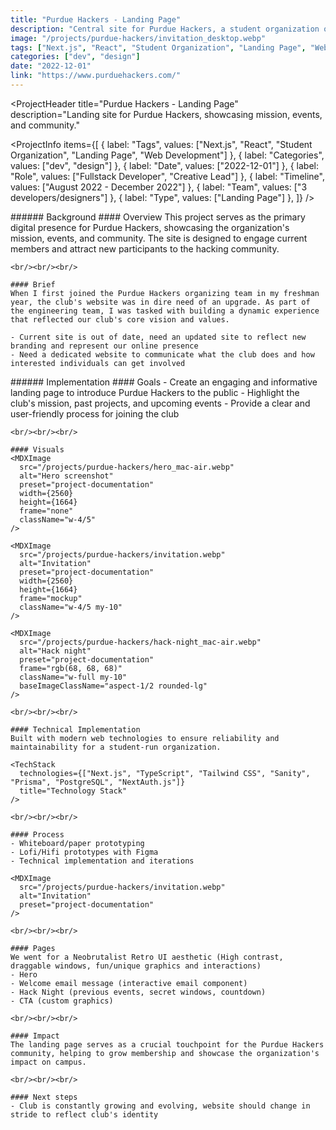 ```yaml
---
title: "Purdue Hackers - Landing Page"
description: "Central site for Purdue Hackers, a student organization of more than 1000 members who build & ship kick-ass creative projects."
image: "/projects/purdue-hackers/invitation_desktop.webp"
tags: ["Next.js", "React", "Student Organization", "Landing Page", "Web Development"]
categories: ["dev", "design"]
date: "2022-12-01"
link: "https://www.purduehackers.com/"
---
```


<MDXImage
  src="/projects/purdue-hackers/hero_mac-air.webp" 
  alt="Hero screenshot" 
  preset="header"
  width={2560}
  height={1664}
  frame="mockup"
/>

<ProjectHeader
  title="Purdue Hackers - Landing Page"
  description="Landing site for Purdue Hackers, showcasing mission, events, and community."
>
  <ProjectInfo
    items={[
      { label: "Tags", values: ["Next.js", "React", "Student Organization", "Landing Page", "Web Development"] },
      { label: "Categories", values: ["dev", "design"] },
      { label: "Date", values: ["2022-12-01"] },
      { label: "Role", values: ["Fullstack Developer", "Creative Lead"] },
      { label: "Timeline", values: ["August 2022 - December 2022"] },
      { label: "Team", values: ["3 developers/designers"] },
      { label: "Type", values: ["Landing Page"] },
    ]}
  />
</ProjectHeader>

<SplitSection>
  <SectionColumn size={4}>
    ###### Background
  </SectionColumn>
  <SectionColumn size={12}>
    #### Overview
    This project serves as the primary digital presence for Purdue Hackers, showcasing the organization's mission, events, and community. The site is designed to engage current members and attract new participants to the hacking community.

    <br/><br/><br/>

    #### Brief
    When I first joined the Purdue Hackers organizing team in my freshman year, the club's website was in dire need of an upgrade. As part of the engineering team, I was tasked with building a dynamic experience that reflected our club's core vision and values.

    - Current site is out of date, need an updated site to reflect new branding and represent our online presence
    - Need a dedicated website to communicate what the club does and how interested individuals can get involved
  </SectionColumn>
  <SectionColumn size={2}>
  </SectionColumn>
</SplitSection>

<SplitSection>
  <SectionColumn size={4}>
    ###### Implementation
  </SectionColumn>
  <SectionColumn size={12}>
    #### Goals
    - Create an engaging and informative landing page to introduce Purdue Hackers to the public
    - Highlight the club's mission, past projects, and upcoming events
    - Provide a clear and user-friendly process for joining the club

    <br/><br/><br/>

    #### Visuals
    <MDXImage
      src="/projects/purdue-hackers/hero_mac-air.webp" 
      alt="Hero screenshot" 
      preset="project-documentation"
      width={2560}
      height={1664}
      frame="none"
      className="w-4/5"
    />

    <MDXImage 
      src="/projects/purdue-hackers/invitation.webp" 
      alt="Invitation" 
      preset="project-documentation"
      width={2560}
      height={1664}
      frame="mockup"
      className="w-4/5 my-10"
    />

    <MDXImage
      src="/projects/purdue-hackers/hack-night_mac-air.webp" 
      alt="Hack night" 
      preset="project-documentation"
      frame="rgb(68, 68, 68)"  
      className="w-full my-10"
      baseImageClassName="aspect-1/2 rounded-lg"
    />

    <br/><br/><br/>

    #### Technical Implementation
    Built with modern web technologies to ensure reliability and maintainability for a student-run organization.

    <TechStack 
      technologies={["Next.js", "TypeScript", "Tailwind CSS", "Sanity", "Prisma", "PostgreSQL", "NextAuth.js"]}
      title="Technology Stack"
    />

    <br/><br/><br/>

    #### Process
    - Whiteboard/paper prototyping
    - Lofi/Hifi prototypes with Figma
    - Technical implementation and iterations

    <MDXImage
      src="/projects/purdue-hackers/invitation.webp" 
      alt="Invitation" 
      preset="project-documentation"
    />

    <br/><br/><br/>

    #### Pages
    We went for a Neobrutalist Retro UI aesthetic (High contrast, draggable windows, fun/unique graphics and interactions)
    - Hero 
    - Welcome email message (interactive email component)
    - Hack Night (previous events, secret windows, countdown)
    - CTA (custom graphics)

    <br/><br/><br/>

    #### Impact
    The landing page serves as a crucial touchpoint for the Purdue Hackers community, helping to grow membership and showcase the organization's impact on campus.

    <br/><br/><br/>

    #### Next steps
    - Club is constantly growing and evolving, website should change in stride to reflect club's identity
  </SectionColumn>
  <SectionColumn size={2}>
  </SectionColumn>
</SplitSection>